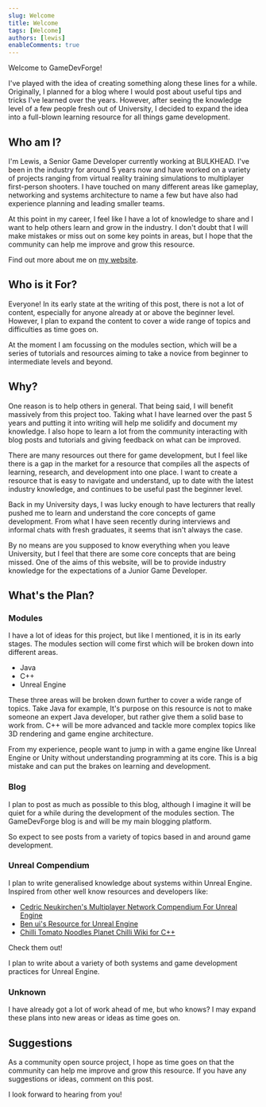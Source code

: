 ```yaml
---
slug: Welcome
title: Welcome
tags: [Welcome]
authors: [lewis]
enableComments: true
---
```


Welcome to GameDevForge!

I've played with the idea of creating something along these lines for a while. Originally, I planned for a blog where I would post about useful tips
and tricks I've learned over the years. However, after seeing the knowledge level of a few people fresh out of University, I decided to expand the
idea into a full-blown learning resource for all things game development.

## Who am I?

I'm Lewis, a Senior Game Developer currently working at BULKHEAD. I've been in the industry for around 5 years now and have worked on a variety of
projects ranging from virtual reality training simulations to multiplayer first-person shooters. I have touched on many different areas like gameplay,
networking and systems architecture to name a few but have also had experience planning and leading smaller teams.

At this point in my career, I feel like I have a lot of knowledge to share and I want to help others learn and grow in the industry. I don't doubt that
I will make mistakes or miss out on some key points in areas, but I hope that the community can help me improve and grow this resource.

Find out more about me on [my website](https://lewisscrivens.com/).

## Who is it For?

Everyone! In its early state at the writing of this post, there is not a lot of content, especially for anyone already at or above the beginner level.
However, I plan to expand the content to cover a wide range of topics and difficulties as time goes on.

At the moment I am focussing on the modules section, which will be a series of tutorials and resources aiming to take a novice from beginner to
intermediate levels and beyond.

## Why?

One reason is to help others in general. That being said, I will benefit massively from this project too. Taking what I have
learned over the past 5 years and putting it into writing will help me solidify and document my knowledge. I also hope to learn a lot from the community
interacting with blog posts and tutorials and giving feedback on what can be improved.

There are many resources out there for game development, but I feel like there is a gap in the market for a resource that compiles all the aspects of learning,
research, and development into one place. I want to create a resource that is easy to navigate and understand, up to date with the latest industry knowledge, and
continues to be useful past the beginner level.

Back in my University days, I was lucky enough to have lecturers that really pushed me to learn and understand the core concepts of game development.
From what I have seen recently during interviews and informal chats with fresh graduates, it seems that isn't always the case.

By no means are you supposed to know everything when you leave University, but I feel that there are some core concepts that are being missed. One of the
aims of this website, will be to provide industry knowledge for the expectations of a Junior Game Developer.

## What's the Plan?

### Modules

I have a lot of ideas for this project, but like I mentioned, it is in its early stages.
The modules section will come first which will be broken down into different areas.

- Java
- C++
- Unreal Engine

These three areas will be broken down further to cover a wide range of topics. Take Java for example, It's purpose on this resource is not to make someone an
expert Java developer, but rather give them a solid base to work from. C++ will be more advanced and tackle more complex topics like 3D rendering and game engine architecture.

From my experience, people want to jump in with a game engine like Unreal Engine or Unity without understanding programming at its core.
This is a big mistake and can put the brakes on learning and development.

### Blog

I plan to post as much as possible to this blog, although I imagine it will be quiet for a while during the development of the modules section. The GameDevForge blog is and will
be my main blogging platform.

So expect to see posts from a variety of topics based in and around game development.

### Unreal Compendium

I plan to write generalised knowledge about systems within Unreal Engine. Inspired from other well know resources and developers like:

- [Cedric Neukirchen's Multiplayer Network Compendium For Unreal Engine](https://cedric-neukirchen.net/docs/category/multiplayer-network-compendium)
- [Ben ui's Resource for Unreal Engine](https://benui.ca/)
- [Chilli Tomato Noodles Planet Chilli Wiki for C++](https://wiki.planetchili.net/index.php/Chili_Framework)

Check them out!

I plan to write about a variety of both systems and game development practices for Unreal Engine.

### Unknown

I have already got a lot of work ahead of me, but who knows? I may expand these plans into new areas or ideas as time goes on.

## Suggestions

As a community open source project, I hope as time goes on that the community can help me improve and grow this resource.
If you have any suggestions or ideas, comment on this post.

I look forward to hearing from you!